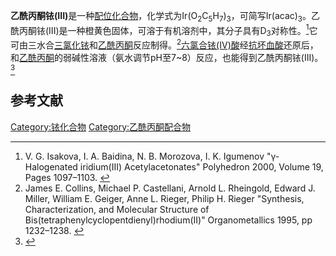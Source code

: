 {{Chembox
| ImageFile = Ir(acac)3.png
| ImageSize = 
| ImageAlt = 
| IUPACName =
| OtherNames = 三乙酰丙酮铱<br>三(2,4-戊二酮)铱
|Section1={{Chembox Identifiers
| CASNo = 15635-87-7
| CASNo_Ref = {{cascite|correct|CAS}}
| PubChem = 16212107
| SMILES = CC(=O)C=C(C)[O-]. CC(=O)C=C(C)[O-]. CC(=O)C=C(C)[O-].[Ir+3]}}
|Section2={{Chembox Properties
| Formula =
| Ir = 1  | C=15 | H=21 | O=6
| MolarMass = 
| Appearance = 橙色固体
| Density = 
| MeltingPt = {{convert|269|-|271|C|K}}（分解）
| BoilingPt = 
| Solubility =
 }}
|Section3={{Chembox Hazards
| MainHazards = 
| FlashPt = 
| AutoignitionPt = 
 }}
}}

'''乙酰丙酮铱(III)'''是一种[[配位化合物|配位化合物]]，化学式为Ir(O<sub>2</sub>C<sub>5</sub>H<sub>7</sub>)<sub>3</sub>，可简写Ir(acac)<sub>3</sub>。乙酰丙酮铱(III)是一种橙黄色固体，可溶于有机溶剂中，其分子具有D<sub>3</sub>对称性。<ref>V. G. Isakova, I. A. Baidina, N. B. Morozova, I. K. Igumenov "γ-Halogenated iridium(III) Acetylacetonates" Polyhedron 2000, Volume 19, Pages 1097–1103. {{DOI|10.1016/S0277-5387(00)00358-2}}</ref>它可由三水合[[三氯化铱|三氯化铱]]和[[乙酰丙酮|乙酰丙酮]]反应制得。<ref>James E. Collins, Michael P. Castellani, Arnold L. Rheingold, Edward J. Miller, William E. Geiger, Anne L. Rieger, Philip H. Rieger "Synthesis, Characterization, and Molecular Structure of Bis(tetraphenylcyclopentdienyl)rhodium(II)" Organometallics 1995, pp 1232–1238. {{DOI|10.1021/om00003a025}}</ref>[[六氯合铱(IV)酸|六氯合铱(IV)酸]]经[[抗坏血酸|抗坏血酸]]还原后，和[[乙酰丙酮|乙酰丙酮]]的弱碱性溶液（氨水调节pH至7~8）反应，也能得到乙酰丙酮铱(III)。<ref>{{cite journal|url=http://d.wanfangdata.com.cn/periodical/xyjs201004021|title=万方数据知识服务平台|language=en|accessdate=2020-07-11|doi=10.3969/j.issn.0258-7076.2010.04.021}}</ref>

==参考文献==
{{reflist}}

{{铱化合物}}
{{乙酰丙酮配合物}}

[[Category:铱化合物|Category:铱化合物]]
[[Category:乙酰丙酮配合物|Category:乙酰丙酮配合物]]